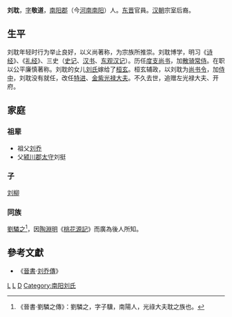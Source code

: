 '''刘耽'''，[[表字|字]]'''敬道'''，[[南阳郡|南阳郡]]（今[[河南|河南]][[南阳|南阳]]）人。[[东晋|东晋]]官員。[[汉朝|汉朝]]宗室后裔。

==生平==
刘耽年轻时行为举止良好，以义尚著称，为宗族所推崇。刘耽博学，明习《[[诗经|诗经]]》、《[[礼经|礼经]]》、三史（[[史记|史记]]、[[汉书|汉书]]、[[东观汉记|东观汉记]]）。历任[[度支尚书|度支尚书]]，加[[散骑常侍|散骑常侍]]。在职以公平廉慎著称。刘耽的女儿[[刘皇后_(桓玄)|刘氏]]嫁给了[[桓玄|桓玄]]。桓玄辅政，以刘耽为[[尚书令|尚书令]]，加[[侍中|侍中]]，刘耽没有就任，改任[[特进|特进]]、[[金紫光禄大夫|金紫光禄大夫]]。不久去世，追赠左光禄大夫、开府。

==家庭==
===祖辈===
*祖父[[刘乔|刘乔]]
*父[[颍川郡|颍川郡]][[太守|太守]]刘挺

===子===
[[刘柳|刘柳]]

===同族===
[[劉驎之|劉驎之]]<ref>《晉書·劉驎之傳》：劉驎之，字子驥，南陽人，光祿大夫耽之族也。</ref>，因[[陶淵明|陶淵明]]《[[桃花源記|桃花源記]]》而廣為後人所知。

==參考文獻==
*《[[晉書|晉書]]·[[s:晉書/卷061#劉喬|刘乔傳]]》

[[Category:东晋官员|L]]
[[Category:南阳人|L]]
[[Category:刘姓|D]]
[[Category:南阳刘氏|Category:南阳刘氏]]